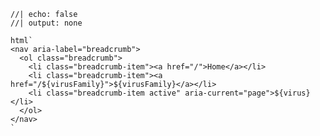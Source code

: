 ```ojs
//| echo: false
//| output: none

html`
<nav aria-label="breadcrumb">
  <ol class="breadcrumb">
    <li class="breadcrumb-item"><a href="/">Home</a></li>
    <li class="breadcrumb-item"><a href="/${virusFamily}">${virusFamily}</a></li>
    <li class="breadcrumb-item active" aria-current="page">${virus}</li>
  </ol>
</nav>
`
```
